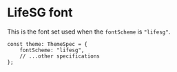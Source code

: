 
<Meta title="Foundations/Font/LifeSG" />

# LifeSG font

This is the font set used when the `fontScheme` is `"lifesg"`.

```tsx
const theme: ThemeSpec = {
    fontScheme: "lifesg",
    // ...other specifications
};
```

<FontDisplay theme={LifeSGTheme} />
